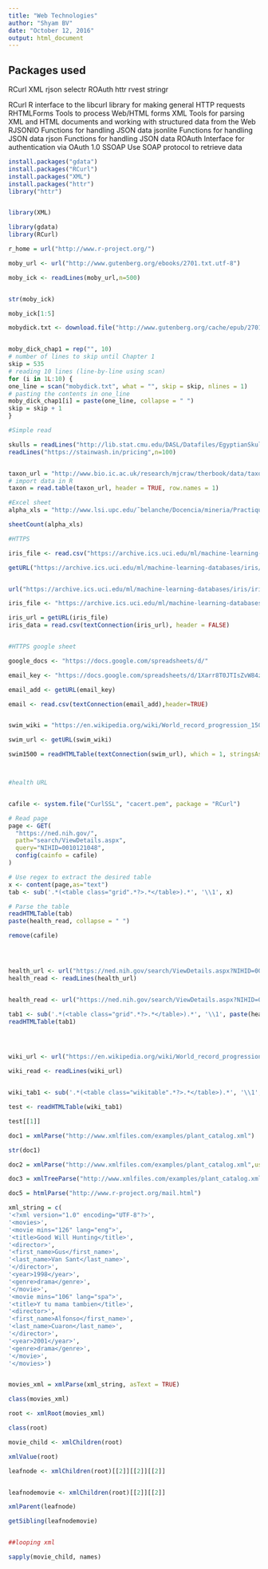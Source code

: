 ```yaml
---
title: "Web Technologies"
author: "Shyam BV"
date: "October 12, 2016"
output: html_document
---
```


## Packages used

RCurl
XML
rjson
selectr
ROAuth
httr
rvest
stringr

RCurl R interface to the libcurl library for making general HTTP requests
RHTMLForms Tools to process Web/HTML forms
XML Tools for parsing XML and HTML documents and working with structured data from the Web
RJSONIO Functions for handling JSON data
jsonlite Functions for handling JSON data
rjson Functions for handling JSON data
ROAuth Interface for authentication via OAuth 1.0
SSOAP Use SOAP protocol to retrieve data



```r
install.packages("gdata")
install.packages("RCurl")
install.packages("XML")
install.packages("httr")
library("httr")


library(XML)

library(gdata)
library(RCurl)
```



```r

r_home = url("http://www.r-project.org/")

moby_url <- url("http://www.gutenberg.org/ebooks/2701.txt.utf-8")

moby_ick <- readLines(moby_url,n=500)


str(moby_ick)

moby_ick[1:5]

mobydick.txt <- download.file("http://www.gutenberg.org/cache/epub/2701/pg2701.txt","mobydick.txt")


moby_dick_chap1 = rep("", 10)
# number of lines to skip until Chapter 1
skip = 535
# reading 10 lines (line-by-line using scan)
for (i in 1L:10) {
one_line = scan("mobydick.txt", what = "", skip = skip, nlines = 1)
# pasting the contents in one_line
moby_dick_chap1[i] = paste(one_line, collapse = " ")
skip = skip + 1
}


```



```r
#Simple read 

skulls = readLines("http://lib.stat.cmu.edu/DASL/Datafiles/EgyptianSkulls.html",100)
readLines("https://stainwash.in/pricing",n=100)


taxon_url = "http://www.bio.ic.ac.uk/research/mjcraw/therbook/data/taxon.txt"
# import data in R
taxon = read.table(taxon_url, header = TRUE, row.names = 1)

#Excel sheet
alpha_xls = "http://www.lsi.upc.edu/˜belanche/Docencia/mineria/Practiques/alpha.xls"

sheetCount(alpha_xls)

#HTTPS

iris_file <- read.csv("https://archive.ics.uci.edu/ml/machine-learning-databases/iris/iris.data",header  =FALSE)

getURL("https://archive.ics.uci.edu/ml/machine-learning-databases/iris/iris.data")


url("https://archive.ics.uci.edu/ml/machine-learning-databases/iris/iris.data")

iris_file <- "https://archive.ics.uci.edu/ml/machine-learning-databases/iris/iris.data"

iris_url = getURL(iris_file)
iris_data = read.csv(textConnection(iris_url), header = FALSE)


#HTTPS google sheet

google_docs <- "https://docs.google.com/spreadsheets/d/"

email_key <- "https://docs.google.com/spreadsheets/d/1Xarr8T0JTIsZvW84zPhiyhDCGitwHFvxKYHf_jCd2yU"

email_add <- getURL(email_key)

email <- read.csv(textConnection(email_add),header=TRUE)


swim_wiki = "https://en.wikipedia.org/wiki/World_record_progression_1500_metres_freestyle"

swim_url <- getURL(swim_wiki)

swim1500 = readHTMLTable(textConnection(swim_url), which = 1, stringsAsFactors = FALSE)



#health URL


cafile <- system.file("CurlSSL", "cacert.pem", package = "RCurl")

# Read page
page <- GET(
  "https://ned.nih.gov/", 
  path="search/ViewDetails.aspx", 
  query="NIHID=0010121048",
  config(cainfo = cafile)
)

# Use regex to extract the desired table
x <- content(page,as="text")
tab <- sub('.*(<table class="grid".*?>.*</table>).*', '\\1', x)

# Parse the table
readHTMLTable(tab)
paste(health_read, collapse = " ")

remove(cafile)




health_url <- url("https://ned.nih.gov/search/ViewDetails.aspx?NIHID=0010121048")
health_read <- readLines(health_url)


health_read <- url("https://ned.nih.gov/search/ViewDetails.aspx?NIHID=0010121048")

tab1 <- sub('.*(<table class="grid".*?>.*</table>).*', '\\1', paste(health_read, collapse = " "))
readHTMLTable(tab1)




wiki_url <- url("https://en.wikipedia.org/wiki/World_record_progression_1500_metres_freestyle")

wiki_read <- readLines(wiki_url)


wiki_tab1 <- sub('.*(<table class="wikitable".*?>.*</table>).*', '\\1', paste(wiki_read, collapse = " "))

test <- readHTMLTable(wiki_tab1)

test[[1]]

```


```r

doc1 = xmlParse("http://www.xmlfiles.com/examples/plant_catalog.xml")

str(doc1)

doc2 = xmlParse("http://www.xmlfiles.com/examples/plant_catalog.xml",useInternalNodes = FALSE)

doc3 = xmlTreeParse("http://www.xmlfiles.com/examples/plant_catalog.xml")

doc5 = htmlParse("http://www.r-project.org/mail.html")

xml_string = c(
'<?xml version="1.0" encoding="UTF-8"?>',
'<movies>',
'<movie mins="126" lang="eng">',
'<title>Good Will Hunting</title>',
'<director>',
'<first_name>Gus</first_name>',
'<last_name>Van Sant</last_name>',
'</director>',
'<year>1998</year>',
'<genre>drama</genre>',
'</movie>',
'<movie mins="106" lang="spa">',
'<title>Y tu mama tambien</title>',
'<director>',
'<first_name>Alfonso</first_name>',
'<last_name>Cuaron</last_name>',
'</director>',
'<year>2001</year>',
'<genre>drama</genre>',
'</movie>',
'</movies>')


movies_xml = xmlParse(xml_string, asText = TRUE)

class(movies_xml)

root <- xmlRoot(movies_xml)

class(root)

movie_child <- xmlChildren(root)

xmlValue(root) 

leafnode <- xmlChildren(root)[[2]][[2]][[2]]


leafnodemovie <- xmlChildren(root)[[2]][[2]]

xmlParent(leafnode)

getSibling(leafnodemovie)


##looping xml

sapply(movie_child, names)

```




